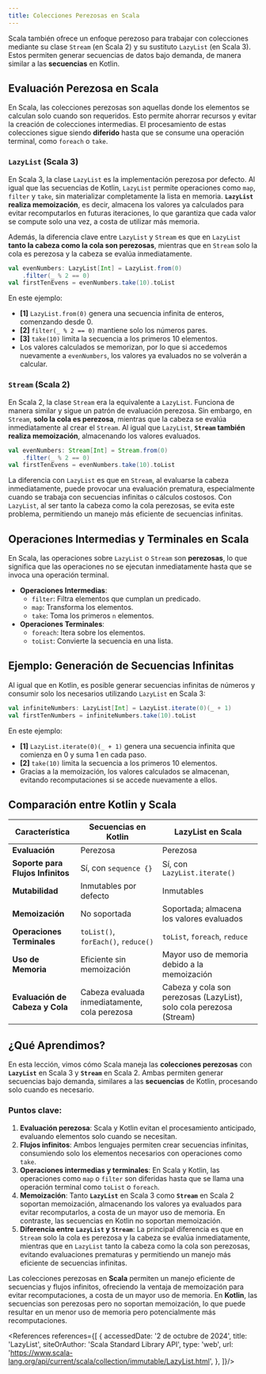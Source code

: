 ```yaml
---
title: Colecciones Perezosas en Scala
---
```



<ReadingTime/>

Scala también ofrece un enfoque perezoso para trabajar con colecciones mediante su clase `Stream` (en Scala 2) y su sustituto `LazyList` (en Scala 3). Estos permiten generar secuencias de datos bajo demanda, de manera similar a las **secuencias** en Kotlin.

## Evaluación Perezosa en Scala

En Scala, las colecciones perezosas son aquellas donde los elementos se calculan solo cuando son requeridos. Esto permite ahorrar recursos y evitar la creación de colecciones intermedias. El procesamiento de estas colecciones sigue siendo **diferido** hasta que se consume una operación terminal, como `foreach` o `take`.

### `LazyList` (Scala 3)

En Scala 3, la clase `LazyList` es la implementación perezosa por defecto. Al igual que las secuencias de Kotlin, `LazyList` permite operaciones como `map`, `filter` y `take`, sin materializar completamente la lista en memoria. **`LazyList` realiza memoización**, es decir, almacena los valores ya calculados para evitar recomputarlos en futuras iteraciones, lo que garantiza que cada valor se compute solo una vez, a costa de utilizar más memoria.

Además, la diferencia clave entre `LazyList` y `Stream` es que en `LazyList` **tanto la cabeza como la cola son perezosas**, mientras que en `Stream` solo la cola es perezosa y la cabeza se evalúa inmediatamente.

```scala showLineNumbers
val evenNumbers: LazyList[Int] = LazyList.from(0)
    .filter(_ % 2 == 0)
val firstTenEvens = evenNumbers.take(10).toList
```

En este ejemplo:

- **[1]** `LazyList.from(0)` genera una secuencia infinita de enteros, comenzando desde 0.
- **[2]** `filter(_ % 2 == 0)` mantiene solo los números pares.
- **[3]** `take(10)` limita la secuencia a los primeros 10 elementos.
- Los valores calculados se memorizan, por lo que si accedemos nuevamente a `evenNumbers`, los valores ya evaluados no se volverán a calcular.

### `Stream` (Scala 2)

En Scala 2, la clase `Stream` era la equivalente a `LazyList`. Funciona de manera similar y sigue un patrón de evaluación perezosa. Sin embargo, en `Stream`, **solo la cola es perezosa**, mientras que la cabeza se evalúa inmediatamente al crear el `Stream`. Al igual que `LazyList`, **`Stream` también realiza memoización**, almacenando los valores evaluados.

```scala showLineNumbers
val evenNumbers: Stream[Int] = Stream.from(0)
    .filter(_ % 2 == 0)
val firstTenEvens = evenNumbers.take(10).toList
```

La diferencia con `LazyList` es que en `Stream`, al evaluarse la cabeza inmediatamente, puede provocar una evaluación prematura, especialmente cuando se trabaja con secuencias infinitas o cálculos costosos. Con `LazyList`, al ser tanto la cabeza como la cola perezosas, se evita este problema, permitiendo un manejo más eficiente de secuencias infinitas.

## Operaciones Intermedias y Terminales en Scala

En Scala, las operaciones sobre `LazyList` o `Stream` son **perezosas**, lo que significa que las operaciones no se ejecutan inmediatamente hasta que se invoca una operación terminal.

- **Operaciones Intermedias**:
  - `filter`: Filtra elementos que cumplan un predicado.
  - `map`: Transforma los elementos.
  - `take`: Toma los primeros `n` elementos.
- **Operaciones Terminales**:
  - `foreach`: Itera sobre los elementos.
  - `toList`: Convierte la secuencia en una lista.

## Ejemplo: Generación de Secuencias Infinitas

Al igual que en Kotlin, es posible generar secuencias infinitas de números y consumir solo los necesarios utilizando `LazyList` en Scala 3:

```scala showLineNumbers
val infiniteNumbers: LazyList[Int] = LazyList.iterate(0)(_ + 1)
val firstTenNumbers = infiniteNumbers.take(10).toList
```

En este ejemplo:

- **[1]** `LazyList.iterate(0)(_ + 1)` genera una secuencia infinita que comienza en 0 y suma 1 en cada paso.
- **[2]** `take(10)` limita la secuencia a los primeros 10 elementos.
- Gracias a la memoización, los valores calculados se almacenan, evitando recomputaciones si se accede nuevamente a ellos.

## Comparación entre Kotlin y Scala

| **Característica**                 | **Secuencias en Kotlin**                    | **LazyList en Scala**                                     |
|------------------------------------|---------------------------------------------|-----------------------------------------------------------|
| **Evaluación**                     | Perezosa                                    | Perezosa                                                  |
| **Soporte para Flujos Infinitos**  | Sí, con `sequence {}`                       | Sí, con `LazyList.iterate()`                              |
| **Mutabilidad**                    | Inmutables por defecto                      | Inmutables                                                |
| **Memoización**                    | No soportada                                | Soportada; almacena los valores evaluados                 |
| **Operaciones Terminales**         | `toList()`, `forEach()`, `reduce()`         | `toList`, `foreach`, `reduce`                             |
| **Uso de Memoria**                 | Eficiente sin memoización                   | Mayor uso de memoria debido a la memoización              |
| **Evaluación de Cabeza y Cola**    | Cabeza evaluada inmediatamente, cola perezosa | Cabeza y cola son perezosas (LazyList), solo cola perezosa (Stream) |

## ¿Qué Aprendimos?

En esta lección, vimos cómo Scala maneja las **colecciones perezosas** con **`LazyList`** en Scala 3 y **`Stream`** en Scala 2. Ambas permiten generar secuencias bajo demanda, similares a las **secuencias** de Kotlin, procesando solo cuando es necesario.

### Puntos clave:

1. **Evaluación perezosa**: Scala y Kotlin evitan el procesamiento anticipado, evaluando elementos solo cuando se necesitan.
2. **Flujos infinitos**: Ambos lenguajes permiten crear secuencias infinitas, consumiendo solo los elementos necesarios con operaciones como `take`.
3. **Operaciones intermedias y terminales**: En Scala y Kotlin, las operaciones como `map` o `filter` son diferidas hasta que se llama una operación terminal como `toList` o `foreach`.
4. **Memoización**: Tanto **`LazyList`** en Scala 3 como **`Stream`** en Scala 2 soportan memoización, almacenando los valores ya evaluados para evitar recomputarlos, a costa de un mayor uso de memoria. En contraste, las secuencias en Kotlin no soportan memoización.
5. **Diferencia entre `LazyList` y `Stream`**: La principal diferencia es que en `Stream` solo la cola es perezosa y la cabeza se evalúa inmediatamente, mientras que en `LazyList` tanto la cabeza como la cola son perezosas, evitando evaluaciones prematuras y permitiendo un manejo más eficiente de secuencias infinitas.

Las colecciones perezosas en **Scala** permiten un manejo eficiente de secuencias y flujos infinitos, ofreciendo la ventaja de memoización para evitar recomputaciones, a costa de un mayor uso de memoria. En **Kotlin**, las secuencias son perezosas pero no soportan memoización, lo que puede resultar en un menor uso de memoria pero potencialmente más recomputaciones.

<References references={[
    {
        accessedDate: '2 de octubre de 2024',
        title: 'LazyList',
        siteOrAuthor: 'Scala Standard Library API',
        type: 'web',
        url: 'https://www.scala-lang.org/api/current/scala/collection/immutable/LazyList.html',
    },
]}/>